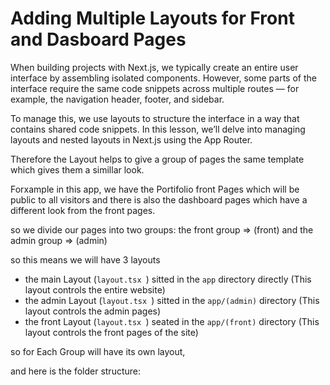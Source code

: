 
# Adding Multiple Layouts for Front and Dasboard Pages

When building projects with Next.js, we typically create an entire user interface by assembling isolated components. However, some parts of the interface require the same code snippets across multiple routes — for example, the navigation header, footer, and sidebar.

To manage this, we use layouts to structure the interface in a way that contains shared code snippets. In this lesson, we’ll delve into managing layouts and nested layouts in Next.js using the App Router.

Therefore the Layout helps to give a group of pages the same template which gives them a simillar look.

Forxample in this app, we have the Portifolio front Pages which will be public to all visitors and there is also the dashboard pages which have a different look from the front pages.

so we divide our pages into two groups: the front group => (front) and the admin group => (admin)

so this means we will have 3 layouts

- the main Layout (`layout.tsx `) sitted in the `app` directory directly (This layout controls the entire website)
- the admin Layout (`layout.tsx `) sitted in the `app/(admin)` directory (This layout controls the admin pages)
- the front Layout (`layout.tsx `) seated in the `app/(front)` directory (This layout controls the front pages of the site)

so for Each Group will have its own layout,

and here is the folder structure:

<FileTree>
  <FileTree.Folder name="app" defaultOpen>
    <FileTree.Folder name="(admin)">
      <FileTree.File name="layout.tsx" />
      <FileTree.Folder name="dashboard">
        <FileTree.File name="page.tsx" />
      </FileTree.Folder>
    </FileTree.Folder>
    <FileTree.Folder name="(front)">
      <FileTree.File name="layout.tsx" />
      <FileTree.File name="page.tsx" />
    </FileTree.Folder>
    <FileTree.File name="layout.tsx" />
    <FileTree.File name="globals.css" />
    <FileTree.File name="favicon.ico" />
  </FileTree.Folder>
</FileTree>
